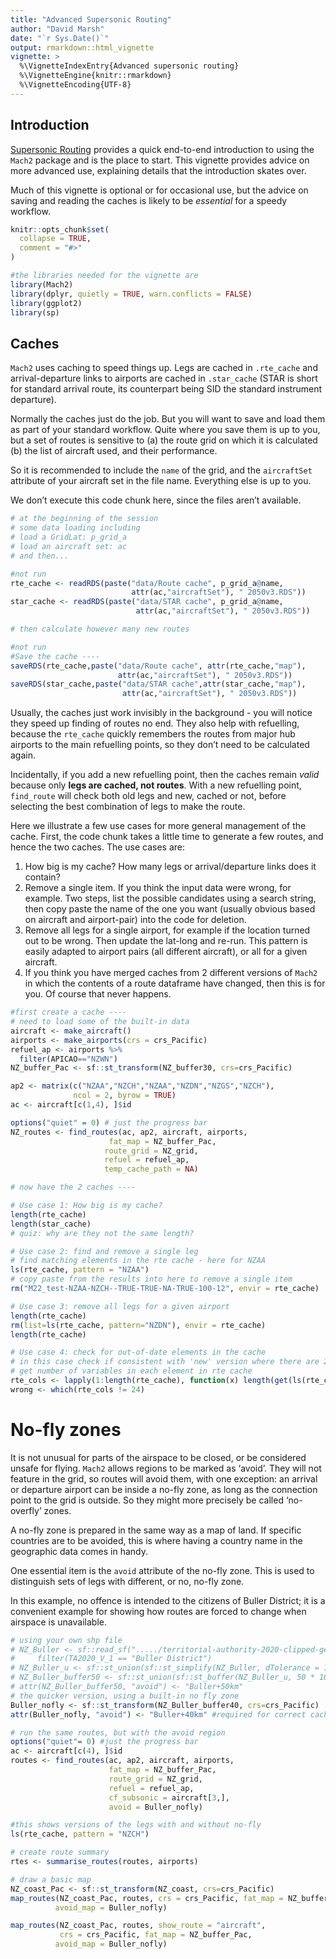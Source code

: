 ```yaml
---
title: "Advanced Supersonic Routing"
author: "David Marsh"
date: "`r Sys.Date()`"
output: rmarkdown::html_vignette  
vignette: >
  %\VignetteIndexEntry{Advanced supersonic routing}
  %\VignetteEngine{knitr::rmarkdown}
  %\VignetteEncoding{UTF-8}
---
```

## Introduction

[Supersonic Routing](SupersonicRouting.html) provides a quick end-to-end introduction to using the `Mach2` package and is the place to start. This vignette provides advice on more advanced use, explaining details that the introduction skates over.

Much of this vignette is optional or for occasional use, but the advice on saving and reading the caches is likely to be _essential_ for a speedy workflow. 


```r
knitr::opts_chunk$set(
  collapse = TRUE,
  comment = "#>"
)
```

```r
#the libraries needed for the vignette are
library(Mach2)
library(dplyr, quietly = TRUE, warn.conflicts = FALSE)
library(ggplot2)
library(sp)

```


## Caches

`Mach2` uses caching to speed things up. Legs are cached in `.rte_cache` and arrival-departure links to airports are cached in `.star_cache` (STAR is short for standard arrival route, its counterpart being SID the standard instrument departure).

Normally the caches just do the job. But you will want to save and load them as part of your standard workflow. Quite where you save them is up to you, but a set of routes is sensitive to (a) the route grid on which it is calculated (b) the list of aircraft used, and their performance. 

So it is recommended to include the `name` of the grid, and the `aircraftSet` attribute of your aircraft set in the file name. Everything else is up to you.

We don't execute this code chunk here, since the files aren't available.

```r
# at the beginning of the session
# some data loading including
# load a GridLat: p_grid_a
# load an aircraft set: ac
# and then...

#not run
rte_cache <- readRDS(paste("data/Route cache", p_grid_a@name, 
                           attr(ac,"aircraftSet"), " 2050v3.RDS"))
star_cache <- readRDS(paste("data/STAR cache", p_grid_a@name, 
                            attr(ac,"aircraftSet"), " 2050v3.RDS"))

# then calculate however many new routes

#not run
#Save the cache ----
saveRDS(rte_cache,paste("data/Route cache", attr(rte_cache,"map"),
                        attr(ac,"aircraftSet"), " 2050v3.RDS"))
saveRDS(star_cache,paste("data/STAR cache",attr(star_cache,"map"),
                         attr(ac,"aircraftSet"), " 2050v3.RDS"))

```
  
Usually, the caches just work invisibly in the background - you will notice they speed up finding of routes no end. They also help with refuelling, because the `rte_cache` quickly remembers the routes from major hub airports to the main refuelling points, so they don't need to be calculated again.

Incidentally, if you add a new refuelling point, then the caches remain _valid_ because only **legs are cached, not routes**. With a new refuelling point, `find_route` will check both old legs and new, cached or not, before selecting the best combination of legs to make the route.

Here we illustrate a few use cases for more general management of the cache. First, the code chunk takes a little time to generate a few routes, and hence the two caches. The use cases are:

1. How big is my cache? How many legs or arrival/departure links does it contain?
1. Remove a single item. If you think the input data were wrong, for example. Two steps, list the possible candidates using a search string, then copy paste the name of the one you want (usually obvious based on aircraft and airport-pair) into the code for deletion.
1. Remove all legs for a single airport, for example if the location turned out to be wrong. Then update the lat-long and re-run. This pattern is easily adapted to airport pairs (all different aircraft), or all for a given aircraft.
1. If you think you have merged caches from 2 different versions of `Mach2` in which the contents of a route dataframe have changed, then this is for you. Of course that never happens.


```r
#first create a cache ----
# need to load some of the built-in data
aircraft <- make_aircraft()
airports <- make_airports(crs = crs_Pacific) 
refuel_ap <- airports %>%
  filter(APICAO=="NZWN")
NZ_buffer_Pac <- sf::st_transform(NZ_buffer30, crs=crs_Pacific)

ap2 <- matrix(c("NZAA","NZCH","NZAA","NZDN","NZGS","NZCH"), 
              ncol = 2, byrow = TRUE)
ac <- aircraft[c(1,4), ]$id

options("quiet" = 0) # just the progress bar
NZ_routes <- find_routes(ac, ap2, aircraft, airports,
                      fat_map = NZ_buffer_Pac, 
                     route_grid = NZ_grid,
                     refuel = refuel_ap,
                     temp_cache_path = NA)

# now have the 2 caches ----

# Use case 1: How big is my cache?
length(rte_cache)
length(star_cache)
# quiz: why are they not the same length?

# Use case 2: find and remove a single leg
# find matching elements in the rte cache - here for NZAA
ls(rte_cache, pattern = "NZAA")
# copy paste from the results into here to remove a single item
rm("M22_test-NZAA-NZCH--TRUE-TRUE-NA-TRUE-100-12", envir = rte_cache)

# Use case 3: remove all legs for a given airport
length(rte_cache)
rm(list=ls(rte_cache, pattern="NZDN"), envir = rte_cache)
length(rte_cache)

# Use case 4: check for out-of-date elements in the cache
# in this case check if consistent with 'new' version where there are 24 variables
# get number of variables in each element in rte cache
rte_cols <- lapply(1:length(rte_cache), function(x) length(get(ls(rte_cache)[1], rte_cache)))
wrong <- which(rte_cols != 24)

```


# No-fly zones

It is not unusual for parts of the airspace to be closed, or be considered unsafe for flying. `Mach2` allows regions to be marked as 'avoid'. They will not feature in the grid, so routes will avoid them, with one exception: an arrival or departure airport can be inside a no-fly zone, as long as the connection point to the grid is outside. So they might more precisely be called 'no-overfly' zones.

A no-fly zone is prepared in the same way as a map of land. If specific countries are to be avoided, this is where having a country name in the geographic data comes in handy.

One essential item is the `avoid` attribute of the no-fly zone. This is used to distinguish sets of legs with different, or no, no-fly zone.

In this example, no offence is intended to the citizens of Buller District; it is a convenient example for showing how routes are forced to change when airspace is unavailable.

```r
# using your own shp file 
# NZ_Buller <- sf::read_sf("...../territorial-authority-2020-clipped-generalised.shp") %>% 
#     filter(TA2020_V_1 == "Buller District")
# NZ_Buller_u <- sf::st_union(sf::st_simplify(NZ_Buller, dTolerance = 1000))
# NZ_Buller_buffer50 <- sf::st_union(sf::st_buffer(NZ_Buller_u, 50 * 1000))
# attr(NZ_Buller_buffer50, "avoid") <- "Buller+50km"
# the quicker version, using a built-in no fly zone
Buller_nofly <- sf::st_transform(NZ_Buller_buffer40, crs=crs_Pacific)
attr(Buller_nofly, "avoid") <- "Buller+40km" #required for correct caching

# run the same routes, but with the avoid region
options("quiet"= 0) #just the progress bar
ac <- aircraft[c(4), ]$id
routes <- find_routes(ac, ap2, aircraft, airports,
                      fat_map = NZ_buffer_Pac, 
                      route_grid = NZ_grid,
                      refuel = refuel_ap,
                      cf_subsonic = aircraft[3,],
                      avoid = Buller_nofly)

#this shows versions of the legs with and without no-fly
ls(rte_cache, pattern = "NZCH")

# create route summary
rtes <- summarise_routes(routes, airports)

# draw a basic map
NZ_coast_Pac <- sf::st_transform(NZ_coast, crs=crs_Pacific)
map_routes(NZ_coast_Pac, routes, crs = crs_Pacific, fat_map = NZ_buffer_Pac,
          avoid_map = Buller_nofly)

map_routes(NZ_coast_Pac, routes, show_route = "aircraft",
           crs = crs_Pacific, fat_map = NZ_buffer_Pac,
          avoid_map = Buller_nofly)

```

